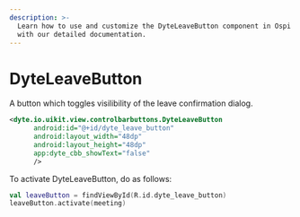 ```yaml
---
description: >-
  Learn how to use and customize the DyteLeaveButton component in Ospi's Android
  with our detailed documentation.
---
```


# DyteLeaveButton

A button which toggles visilibility of the leave confirmation dialog.

```xml
<dyte.io.uikit.view.controlbarbuttons.DyteLeaveButton
      android:id="@+id/dyte_leave_button"
      android:layout_width="48dp"
      android:layout_height="48dp"
      app:dyte_cbb_showText="false"
      />
```

To activate DyteLeaveButton, do as follows:

```kotlin
val leaveButton = findViewById(R.id.dyte_leave_button)
leaveButton.activate(meeting)
```

<head>
  <title>Android DyteLeaveButton</title>
</head>

